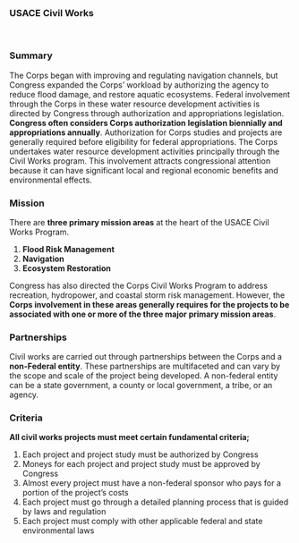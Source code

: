 <html>
	<head>
		<meta name="viewport" content="width=device-width, initial-scale=1.0">
		<meta charset="utf-8" />
		<link rel="stylesheet" type="text/css" href="css/style.css" />
		<title>USACE Civil Works</title>
	</head>
<body>
<br>
<h3><strong>USACE Civil Works</strong></h3>
<br>
<h3>Summary</h3>

<p>The Corps began with improving and regulating navigation channels, but Congress expanded the Corps’ workload by authorizing the agency to reduce flood damage, and restore aquatic ecosystems. Federal involvement through the Corps in these water resource development activities is directed by Congress through authorization and appropriations legislation. <strong>Congress often considers Corps authorization legislation biennially and appropriations annually</strong>. Authorization for Corps studies and projects are generally required before eligibility for federal appropriations. The Corps undertakes water resource development activities principally through the Civil Works program. This involvement attracts congressional attention because it can have significant local and regional economic benefits and environmental effects.</p>

<h3>Mission </h3>

<p>There are <strong>three primary mission areas</strong> at the heart of the USACE Civil Works Program. </p>

<ol>
	<li> <strong>Flood Risk Management</strong></li>
	<li><strong>Navigation</strong></li>
	<li><strong>Ecosystem Restoration</strong></li>
</ol>

<p>Congress has also directed the Corps Civil Works Program to address recreation, hydropower, and coastal storm risk management. However, the<strong> Corps involvement in these areas generally requires for the projects to be associated with one or more of the three major primary mission areas</strong>. </p>

<h3>Partnerships</h3>

<p>Civil works are carried out through partnerships between the Corps and a <strong>non-Federal entity</strong>. These partnerships are multifaceted and can vary by the scope and scale of the project being developed. A non-federal entity can be a state government, a county or local government, a tribe, or an agency.</p>

<h3>Criteria </h3>

<p><strong>All civil works projects must meet certain fundamental criteria;</strong></p>

<ol>
	<li> Each project and project study must be authorized by Congress </li>
	<li>Moneys for each project and project study must be approved by Congress </li>
	<li>Almost every project must have a non-federal sponsor who pays for a portion of the project’s costs</li>
	<li>Each project must go through a detailed planning process that is guided by laws and regulation</li>
	<li> Each project must comply with other applicable federal and state environmental laws</li>
</ol>

</body>
</html>

